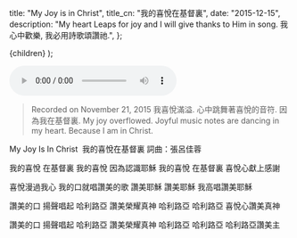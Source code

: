 
  title: "My Joy is in Christ",
  title_cn: "我的喜悅在基督裏",
  date: "2015-12-15",
  description:
    "My heart Leaps for joy and I will give thanks to Him in song.  我心中歡樂, 我必用詩歌頌讚祂.",
};

  <MDXWrapper meta={meta}>{children}</MDXWrapper>
);

<audio controls src={Audio}></audio>

> Recorded on November 21, 2015
> 我喜悅滿溢.
> 心中跳舞著喜悅的音符.
> 因為我在基督裏.
> My joy overflowed.
> Joyful music notes are dancing in my heart.
> Because I am in Christ.

My Joy Is In Christ
​ 我的喜悅在基督裏
詞曲：張呂佳蓉

我的喜悅
在基督裏
我的喜悅
因為認識耶穌
我的喜悅
在基督裏
喜悅心獻上感謝

喜悅漫過我心
我的口就唱讚美的歌
讚美耶穌
讚美耶穌
我高唱讚美耶穌

讚美的口
揚聲唱起
哈利路亞
讚美榮耀真神
哈利路亞
哈利路亞
喜悅心讚美真神

讚美的口
揚聲唱起
哈利路亞
讚美榮耀真神
哈利路亞
哈利路亞
哈利路亞讚美主
